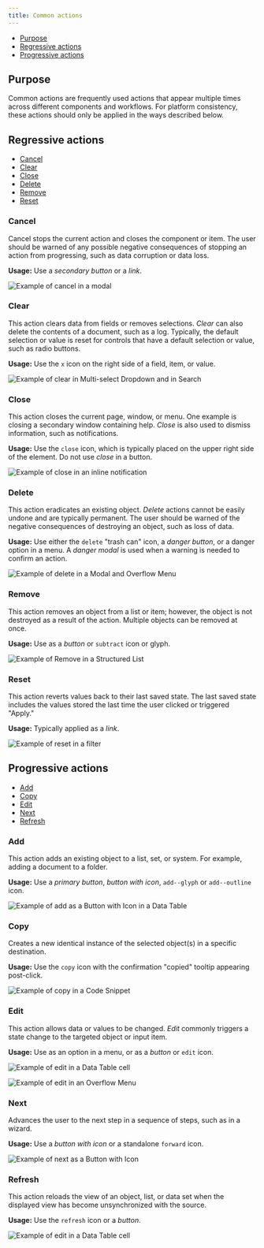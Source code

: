 ```yaml
---
title: Common actions
---
```



<AnchorLinks>
  <ul>
    <li>
      <a href="#purpose">Purpose</a>
    </li>
    <li>
      <a href="#regressive-actions">Regressive actions</a>
    </li>
    <li>
      <a href="#progressive-actions">Progressive actions</a>
    </li>
  </ul>
</AnchorLinks>

## Purpose

Common actions are frequently used actions that appear multiple times across different components and workflows. For platform consistency, these actions should only be applied in the ways described below.

## Regressive actions

<AnchorLinks small="true">
  <ul>
    <li>
      <a href="#cancel">Cancel</a>
    </li>
    <li>
      <a href="#clear">Clear</a>
    </li>
    <li>
      <a href="#close">Close</a>
    </li>
    <li>
      <a href="#delete">Delete</a>
    </li>
    <li>
      <a href="#remove">Remove</a>
    </li>
    <li>
      <a href="#reset">Reset</a>
    </li>
  </ul>
</AnchorLinks>

### Cancel

Cancel stops the current action and closes the component or item. The user should be warned of any possible negative consequences of stopping an action from progressing, such as data corruption or data loss.

**Usage:** Use a _secondary button_ or a _link_.

<ImageComponent cols="8" caption="“Cancel” action as a button.">

![Example of cancel in a modal](images/common-action-1.png)

</ImageComponent>

### Clear

This action clears data from fields or removes selections. _Clear_ can also delete the contents of a document, such as a log. Typically, the default selection or value is reset for controls that have a default selection or value, such as radio buttons.

**Usage:** Use the `x` icon on the right side of a field, item, or value.

<ImageComponent cols="8" caption="“Clear” action in multi-select dropdown and in search.">

![Example of clear in Multi-select Dropdown and in Search](images/common-action-2.png)

</ImageComponent>

### Close

This action closes the current page, window, or menu. One example is closing a secondary window containing help. _Close_ is also used to dismiss information, such as notifications.

**Usage:** Use the `close` icon, which is typically placed on the upper right side of the element. Do not use _close_ in a button.

<ImageComponent cols="8" caption="“Close” action in an inline notification.">

![Example of close in an inline notification](images/common-action-3.png)

</ImageComponent>

### Delete

This action eradicates an existing object. _Delete_ actions cannot be easily undone and are typically permanent. The user should be warned of the negative consequences of destroying an object, such as loss of data.

**Usage:** Use either the `delete` "trash can" icon, a _danger button_, or a danger option in a menu. A _danger modal_ is used when a warning is needed to confirm an action.

<ImageComponent cols="8" caption="“Delete” action in a modal (top) and an overflow menu (bottom).">

![Example of delete in a Modal and Overflow Menu](images/common-action-4.png)

</ImageComponent>

### Remove

This action removes an object from a list or item; however, the object is not destroyed as a result of the action. Multiple objects can be removed at once.

**Usage:** Use as a _button_ or `subtract` icon or glyph.

<ImageComponent cols="8" caption="“Remove” action as an icon.">

![Example of Remove in a Structured List](images/common-action-5.png)

</ImageComponent>

### Reset

This action reverts values back to their last saved state. The last saved state includes the values stored the last time the user clicked or triggered "Apply."

**Usage:** Typically applied as a _link_.

<ImageComponent cols="8" caption="“Reset” action in a filter.">

![Example of reset in a filter](images/common-action-6.png)

</ImageComponent>

## Progressive actions

<AnchorLinks small="true">
  <ul>
    <li>
      <a href="#add">Add</a>
    </li>
    <li>
      <a href="#copy">Copy</a>
    </li>
    <li>
      <a href="#edit">Edit</a>
    </li>
    <li>
      <a href="#next">Next</a>
    </li>
    <li>
      <a href="#refresh">Refresh</a>
    </li>
  </ul>
</AnchorLinks>

### Add

This action adds an existing object to a list, set, or system. For example, adding a document to a folder.

**Usage:** Use a _primary button_, _button with icon_, `add--glyph` or `add--outline` icon.

<ImageComponent cols="8" caption="“Add” action in a button with icon in a data table.">

![Example of add as a Button with Icon in a Data Table](images/common-action-7.png)

</ImageComponent>

### Copy

Creates a new identical instance of the selected object(s) in a specific destination.

**Usage:** Use the `copy` icon with the confirmation "copied" tooltip appearing post-click.

<ImageComponent cols="8" caption="“Copy” action as an icon with tooltip in a code snippet.">

![Example of copy in a Code Snippet](images/common-action-8.png)

</ImageComponent>

### Edit

This action allows data or values to be changed. _Edit_ commonly triggers a state change to the targeted object or input item.

**Usage:** Use as an option in a menu, or as a _button_ or `edit` icon.

<ImageComponent cols="8" caption="">

![Example of edit in a Data Table cell](images/common-action-9.png)

</ImageComponent>

<ImageComponent cols="8" caption="Example of “edit” options for a data table cell and overflow menu.">

![Example of edit in an Overflow Menu](images/common-action-10.png)

</ImageComponent>

### Next

Advances the user to the next step in a sequence of steps, such as in a wizard.

**Usage:** Use a _button with icon_ or a standalone `forward` icon.

<ImageComponent cols="12" caption="“Next” action as a button with icon in a wizard.">

![Example of next as a Button with Icon](images/common-action-11.png)

</ImageComponent>

### Refresh

This action reloads the view of an object, list, or data set when the displayed view has become unsynchronized with the source.

**Usage:** Use the `refresh` icon or a _button_.

<ImageComponent cols="8" caption="“Refresh” action as a ghost button with icon in the action bar of a data table.">

![Example of edit in a Data Table cell](images/common-action-12.png)

</ImageComponent>
